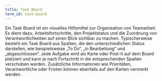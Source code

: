 ```yaml
---
title: Task Board
term_id: task-board
---
```


Ein Task Board ist ein visuelles Hilfsmittel zur Organisation von Teamarbeit. Es dient dazu, Arbeitsfortschritte, den Projektstatus und die Zuordnung von Verantwortlichkeiten auf einen Blick sichtbar zu machen. Typischerweise besteht ein Task Board aus Spalten, die den unterschiedlichen Status darstellen, wie beispielsweise „To Do“, „in Bearbeitung“ und „abgeschlossen“. Jede Aufgabe wird als Karte oder Post-it auf dem Board platziert und kann je nach Fortschritt in die entsprechenden Spalten verschoben werden. Zusätzliche Informationen wie Prioritäten, Verantwortliche oder Fristen können ebenfalls auf den Karten vermerkt werden.
